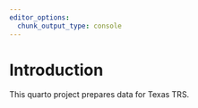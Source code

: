 ```yaml
---
editor_options:
  chunk_output_type: console
---
```


# Introduction

This quarto project prepares data for Texas TRS.





